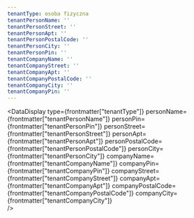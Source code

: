 ```yaml
---
tenantType: osoba fizyczna
tenantPersonName: ''
tenantPersonStreet: ''
tenantPersonApt: ''
tenantPersonPostalCode: ''
tenantPersonCity: ''
tenantPersonPin: ''
tenantCompanyName: ''
tenantCompanyStreet: ''
tenantCompanyApt: ''
tenantCompanyPostalCode: ''
tenantCompanyCity: ''
tenantCompanyPin: ''
---
```



<DataDisplay
  type={frontmatter["tenantType"]}
  personName={frontmatter["tenantPersonName"]}
  personPin={frontmatter["tenantPersonPin"]}
  personStreet={frontmatter["tenantPersonStreet"]}
  personApt={frontmatter["tenantPersonApt"]}
  personPostalCode={frontmatter["tenantPersonPostalCode"]}
  personCity={frontmatter["tenantPersonCity"]}
  companyName={frontmatter["tenantCompanyName"]}
  companyPin={frontmatter["tenantCompanyPin"]}
  companyStreet={frontmatter["tenantCompanyStreet"]}
  companyApt={frontmatter["tenantCompanyApt"]}
  companyPostalCode={frontmatter["tenantCompanyPostalCode"]}
  companyCity={frontmatter["tenantCompanyCity"]}  
/>
